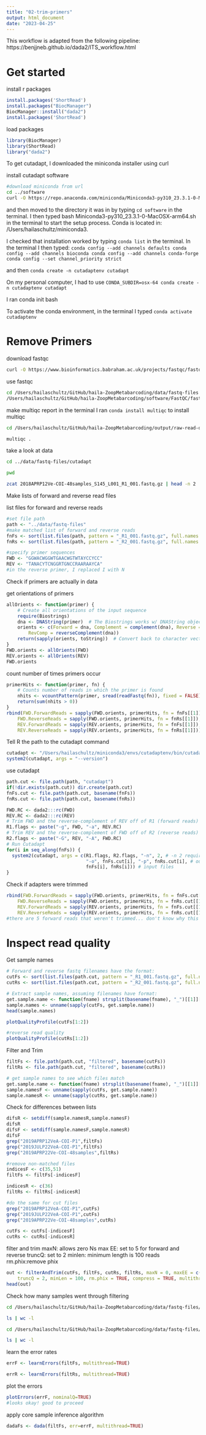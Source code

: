 ```yaml
---
title: "02-trim-primers"
output: html_document
date: "2023-04-25"
---
```


This workflow is adapted from the following pipeline: https://benjjneb.github.io/dada2/ITS_workflow.html

# Get started

install r packages
```r
install.packages('ShortRead')
install.packages("BiocManager")
BiocManager::install("dada2")
install.packages('ShortRead')
```

load packages
```r
library(BiocManager)
library(ShortRead)
library("dada2")
```


To get cutadapt, I downloaded the miniconda installer using curl 

install cutadapt software
```bash
#download miniconda from url
cd ../software
curl -O https://repo.anaconda.com/miniconda/Miniconda3-py310_23.3.1-0-MacOSX-arm64.sh

```

and then moved to the directory it was in by typing `cd software` in the terminal. I then typed bash Miniconda3-py310_23.3.1-0-MacOSX-arm64.sh in the terminal to start the setup process. Conda is located in: /Users/hailaschultz/miniconda3. 

I checked that installation worked by typing `conda list` in the terminal. In the terminal I then typed:
`conda config --add channels defaults
conda config --add channels bioconda
conda config --add channels conda-forge
conda config --set channel_priority strict`

and then `conda create -n cutadaptenv cutadapt`

On my personal computer, I had to use `CONDA_SUBDIR=osx-64 conda create -n cutadaptenv cutadapt`

I ran conda init bash

To activate the conda environment, in the terminal I typed `conda activate cutadaptenv`

# Remove Primers
download fastqc

```bash
curl -O https://www.bioinformatics.babraham.ac.uk/projects/fastqc/fastqc_v0.11.7.zip
```

use fastqc 
```bash
cd /Users/hailaschultz/GitHub/haila-ZoopMetabarcoding/data/fastq-files
/Users/hailaschultz/GitHub/haila-ZoopMetabarcoding/software/FastQC/fastqc *fastq.gz -o /Users/hailaschultz/GitHub/haila-ZoopMetabarcoding/output/raw-read-qc
```

make multiqc report
in the terminal I ran `conda install multiqc` to install multiqc

```bash
cd /Users/hailaschultz/GitHub/haila-ZoopMetabarcoding/output/raw-read-qc

multiqc .
```



take a look at data

```bash
cd ../data/fastq-files/cutadapt

pwd

zcat 2018APRP12Ve-COI-48samples_S145_L001_R1_001.fastq.gz | head -n 2
```

Make lists of forward and reverse read files

list files for forward and reverse reads
```r
#set file path
path <- "../data/fastq-files"
#make matched list of forward and reverse reads
fnFs <- sort(list.files(path, pattern = "_R1_001.fastq.gz", full.names = TRUE))
fnRs <- sort(list.files(path, pattern = "_R2_001.fastq.gz", full.names = TRUE))

#specify primer sequences
FWD <- "GGWACWGGWTGAACWGTWTAYCCYCC"  
REV <- "TANACYTCNGGRTGNCCRAARAAYCA"  
#in the reverse primer, I replaced I with N
```


Check if primers are actually in data

get orientations of primers
```r
allOrients <- function(primer) {
    # Create all orientations of the input sequence
    require(Biostrings)
    dna <- DNAString(primer)  # The Biostrings works w/ DNAString objects rather than character vectors
    orients <- c(Forward = dna, Complement = complement(dna), Reverse = reverse(dna), 
        RevComp = reverseComplement(dna))
    return(sapply(orients, toString))  # Convert back to character vector
}
FWD.orients <- allOrients(FWD)
REV.orients <- allOrients(REV)
FWD.orients
```

count number of times primers occur
```r
primerHits <- function(primer, fn) {
    # Counts number of reads in which the primer is found
    nhits <- vcountPattern(primer, sread(readFastq(fn)), fixed = FALSE)
    return(sum(nhits > 0))
}
rbind(FWD.ForwardReads = sapply(FWD.orients, primerHits, fn = fnFs[[1]]), 
    FWD.ReverseReads = sapply(FWD.orients, primerHits, fn = fnRs[[1]]), 
    REV.ForwardReads = sapply(REV.orients, primerHits, fn = fnFs[[1]]), 
    REV.ReverseReads = sapply(REV.orients, primerHits, fn = fnRs[[1]]))
```
Tell R the path to the cutadapt command

```r
cutadapt <- "/Users/hailaschultz/miniconda3/envs/cutadaptenv/bin/cutadapt" 
system2(cutadapt, args = "--version") 
```


use cutadapt
```r
path.cut <- file.path(path, "cutadapt")
if(!dir.exists(path.cut)) dir.create(path.cut)
fnFs.cut <- file.path(path.cut, basename(fnFs))
fnRs.cut <- file.path(path.cut, basename(fnRs))

FWD.RC <- dada2:::rc(FWD)
REV.RC <- dada2:::rc(REV)
# Trim FWD and the reverse-complement of REV off of R1 (forward reads)
R1.flags <- paste("-g", FWD, "-a", REV.RC) 
# Trim REV and the reverse-complement of FWD off of R2 (reverse reads)
R2.flags <- paste("-G", REV, "-A", FWD.RC) 
# Run Cutadapt
for(i in seq_along(fnFs)) {
  system2(cutadapt, args = c(R1.flags, R2.flags, "-n", 2, # -n 2 required to remove FWD and REV from reads
                             "-o", fnFs.cut[i], "-p", fnRs.cut[i], # output files
                             fnFs[i], fnRs[i])) # input files
}
```


Check if adapters were trimmed
```r
rbind(FWD.ForwardReads = sapply(FWD.orients, primerHits, fn = fnFs.cut[[1]]), 
    FWD.ReverseReads = sapply(FWD.orients, primerHits, fn = fnRs.cut[[1]]), 
    REV.ForwardReads = sapply(REV.orients, primerHits, fn = fnFs.cut[[1]]), 
    REV.ReverseReads = sapply(REV.orients, primerHits, fn = fnRs.cut[[1]]))
#there are 5 forward reads that weren't trimmed... don't know why this is
```

# Inspect read quality

Get sample names
```r
# Forward and reverse fastq filenames have the format:
cutFs <- sort(list.files(path.cut, pattern = "_R1_001.fastq.gz", full.names = TRUE))
cutRs <- sort(list.files(path.cut, pattern = "_R2_001.fastq.gz", full.names = TRUE))

# Extract sample names, assuming filenames have format:
get.sample.name <- function(fname) strsplit(basename(fname), "_")[[1]][1]
sample.names <- unname(sapply(cutFs, get.sample.name))
head(sample.names)
```


```r
plotQualityProfile(cutFs[1:2])
```
```r
#reverse read quality
plotQualityProfile(cutRs[1:2])
```

Filter and Trim
```r
filtFs <- file.path(path.cut, "filtered", basename(cutFs))
filtRs <- file.path(path.cut, "filtered", basename(cutRs))
```

```r
# get sample names to see which files match
get.sample.name <- function(fname) strsplit(basename(fname), "_")[[1]][1]
sample.namesF <- unname(sapply(cutFs, get.sample.name))
sample.namesR <- unname(sapply(cutRs, get.sample.name))
```

Check for differences between lists
```r
difsR <- setdiff(sample.namesR,sample.namesF)
difsR
difsF <- setdiff(sample.namesF,sample.namesR)
difsF
grep("2019APRP12VeA-COI-P1",filtFs)
grep("2019JULP22VeA-COI-P1",filtFs)
grep("2019APRP22Ve-COI-48samples",filtRs)

#remove non-matched files
indicesF <- c(35,51)
filtFs <- filtFs[-indicesF]

indicesR <- c(36)
filtRs <- filtRs[-indicesR]

#do the same for cut files
grep("2019APRP12VeA-COI-P1",cutFs)
grep("2019JULP22VeA-COI-P1",cutFs)
grep("2019APRP22Ve-COI-48samples",cutRs)

cutFs <- cutFs[-indicesF]
cutRs <- cutRs[-indicesR]

```


filter and trim
maxN: allows zero Ns
max EE: set to 5 for forward and reverse
truncQ: set to 2
minlen: minimum length is 100 reads
rm.phix:remove phix
```r
out <- filterAndTrim(cutFs, filtFs, cutRs, filtRs, maxN = 0, maxEE = c(5, 5), 
    truncQ = 2, minLen = 100, rm.phix = TRUE, compress = TRUE, multithread = TRUE) 
head(out)
```

Check how many samples went through filtering
```bash
cd /Users/hailaschultz/GitHub/haila-ZoopMetabarcoding/data/fastq-files/cutadapt

ls | wc -l

cd /Users/hailaschultz/GitHub/haila-ZoopMetabarcoding/data/fastq-files/cutadapt/filtered

ls | wc -l
```

learn the error rates
```r
errF <- learnErrors(filtFs, multithread=TRUE)
```
```r
errR <- learnErrors(filtRs, multithread=TRUE)
```

plot the errors
```r
plotErrors(errF, nominalQ=TRUE)
#looks okay! good to proceed
```



apply core sample inference algorithm
```r
dadaFs <- dada(filtFs, err=errF, multithread=TRUE)
```

